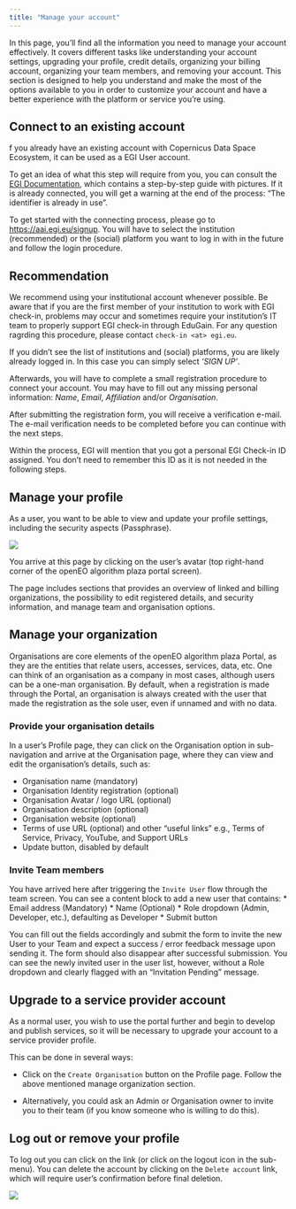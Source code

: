 ```yaml
---
title: "Manage your account"
---
```


In this page, you'll find all the information you need to manage your account effectively. It covers different tasks like understanding your account settings, upgrading your profile, credit details, organizing your billing account, organizing your team members, and removing your account. This section is designed to help you understand and make the most of the options available to you in order to customize your account and have a better experience with the platform or service you're using.



## Connect to an existing account

f you already have an existing account with Copernicus Data Space Ecosystem, it can be used as a EGI User account.

To get an idea of ​​what this step will require from you,
you can consult the [EGI Documentation](https://docs.egi.eu/documentation/333/users/check-in/signup/){target="_blank"}, which contains a step-by-step guide with pictures. If it is already connected, you will get a warning at the end of the process: "The identifier is already in use".
 
To get started with the connecting process, please go to <https://aai.egi.eu/signup>. You will have to select the
institution (recommended) or the (social) platform you want to log in with in the future and follow the login procedure.

::: {.callout-tip collapse="true"} 

# Recommendation

We recommend using your institutional account whenever possible. Be aware that if you are the first member of your institution to work with EGI check-in, problems may occur and sometimes require your institution's IT team to properly support EGI check-in through EduGain. For any question ragrding this procedure, please contact `check-in <at> egi.eu`.

:::

If you didn't see the list of institutions and (social) platforms, you are likely already logged in.
In this case you can simply select *'SIGN UP'*.

Afterwards, you will have to complete a small registration procedure to connect your account. You may have to fill out any missing personal information: *Name*, *Email*, *Affiliation* and/or *Organisation*.

After submitting the registration form, you will receive a verification e-mail.
The e-mail verification needs to be completed before you can continue with the next steps.

::: {.callout-note} 

Within the process, EGI will mention that you got a personal EGI Check-in ID assigned.
You don't need to remember this ID as it is not needed in the following steps.

:::

## Manage your profile

As a user, you want to be able to view and update your profile settings, including the security aspects (Passphrase).

![](/Applications/_images/ManageAccount.PNG)

You arrive at this page by clicking on the user's avatar (top right-hand corner of the openEO algorithm plaza portal screen). 

The page includes sections that provides an overview of linked and billing organizations, the possibility to edit registered details, and security information, and manage team and organisation options. 

<!-- ![gif showing different tabs]() -->

## Manage your organization

Organisations are core elements of the openEO algorithm plaza Portal, as they are the entities that relate users, accesses, services, data, etc. 
One can think of an organisation as a company in most cases, although users can be a one-man organisation.
By default, when a registration is made through the Portal, an organisation is always created with the user that made the registration as the sole user, even if unnamed and with no data.

### Provide your organisation details

In a user’s Profile page, they can click on the Organisation option in sub-navigation and arrive at the Organisation page, where they can view and edit the organisation's details, such as:

* Organisation name (mandatory)
* Organisation Identity registration (optional)
* Organisation Avatar / logo URL (optional)
* Organisation description (optional)
* Organisation website (optional)
* Terms of use URL (optional) and other “useful links” e.g., Terms of Service, Privacy, YouTube, and Support URLs
* Update button, disabled by default

### Invite Team members

You have arrived here after triggering the ```Invite User``` flow through the team screen. You can see a content block to add a new user that contains:
* Email address (Mandatory)
* Name (Optional)
* Role dropdown (Admin, Developer, etc.), defaulting as Developer
* Submit button

You can fill out the fields accordingly and submit the form to invite the new User to your Team and expect a success / error feedback message upon sending it. The form should also disappear after successful submission.
You can see the newly invited user in the user list, however, without a Role dropdown and clearly flagged with an “Invitation Pending” message.

## Upgrade to a service provider account

As a normal user, you wish to use the portal further and begin to develop and publish services, so it will be necessary to upgrade your account to a service provider profile.

This can be done in several ways:
  
* Click on the ```Create Organisation``` button on the Profile page. Follow the above mentioned manage organization section.
   
* Alternatively, you could ask an Admin or Organisation owner to invite you to their team (if you know someone who is willing to do this).

## Log out or remove your profile

To log out you can click on the link (or click on the logout icon in the sub-menu).
You can delete the account by clicking on the ```Delete account``` link, which will require user's confirmation before final deletion.

![](/Applications/_images/Delete.gif)

